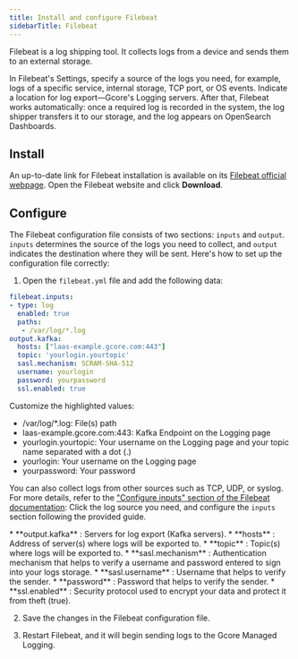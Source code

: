---
title: Install and configure Filebeat
sidebarTitle: Filebeat
---

Filebeat is a log shipping tool. It collects logs from a device and sends them to an external storage.

In Filebeat's Settings, specify a source of the logs you need, for example, logs of a specific service, internal storage, TCP port, or OS events. Indicate a location for log export—Gcore's Logging servers. After that, Filebeat works automatically: once a required log is recorded in the system, the log shipper transfers it to our storage, and the log appears on OpenSearch Dashboards. 

## Install

An up-to-date link for Filebeat installation is available on its [Filebeat official webpage](https://elastic.co/beats/filebeat). Open the Filebeat website and click **Download**.

## Configure

The Filebeat configuration file consists of two sections: `inputs` and `output`. `inputs` determines the source of the logs you need to collect, and `output` indicates the destination where they will be sent. Here's how to set up the configuration file correctly:

  1. Open the `filebeat.yml` file and add the following data:

```yaml
filebeat.inputs:   
- type: log   
  enabled: true   
  paths:   
   - /var/log/*.log    
output.kafka:   
  hosts: ["laas-example.gcore.com:443"]   
  topic: 'yourlogin.yourtopic'  
  sasl.mechanism: SCRAM-SHA-512   
  username: yourlogin   
  password: yourpassword   
  ssl.enabled: true
```

Customize the highlighted values:

  * /var/log/*.log: File(s) path
  * laas-example.gcore.com:443: Kafka Endpoint on the Logging page
  * yourlogin.yourtopic: Your username on the Logging page and your topic name separated with a dot (.) 
  * yourlogin: Your username on the Logging page
  * yourpassword: Your password



You can also collect logs from other sources such as TCP, UDP, or syslog. For more details, refer to the ["Configure inputs" section of the Filebeat documentation](https://elastic.co/guide/en/beats/filebeat/current/configuration-filebeat-options.html): Click the log source you need, and configure the `inputs` section following the provided guide.


<Accordion title="Descriptions of the OUTPUT parameters">
* **output.kafka** : Servers for log export (Kafka servers). 
 * **hosts** : Address of server(s) where logs will be exported to. 
 * **topic** : Topic(s) where logs will be exported to. 
 * **sasl.mechanism** : Authentication mechanism that helps to verify a username and password entered to sign into your logs storage. 
 * **sasl.username** : Username that helps to verify the sender. 
 * **password** : Password that helps to verify the sender. 
 * **ssl.enabled** : Security protocol used to encrypt your data and protect it from theft (true).
</Accordion>


  2. Save the changes in the Filebeat configuration file.

  3. Restart Filebeat, and it will begin sending logs to the Gcore Managed Logging.